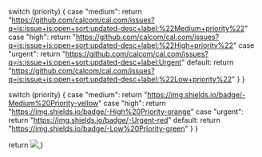   switch (priority) {
    case "medium": return "https://github.com/calcom/cal.com/issues?q=is:issue+is:open+sort:updated-desc+label:%22Medium+priority%22"
    case "high": return "https://github.com/calcom/cal.com/issues?q=is:issue+is:open+sort:updated-desc+label:%22High+priority%22"
    case "urgent": return "https://github.com/calcom/cal.com/issues?q=is:issue+is:open+sort:updated-desc+label:Urgent"
    default: return "https://github.com/calcom/cal.com/issues?q=is:issue+is:open+sort:updated-desc+label:%22Low+priority%22"
  }
}

  switch (priority) {
    case "medium": return "https://img.shields.io/badge/-Medium%20Priority-yellow"
    case "high": return "https://img.shields.io/badge/-High%20Priority-orange"
    case "urgent": return "https://img.shields.io/badge/-Urgent-red"
    default: return "https://img.shields.io/badge/-Low%20Priority-green"
  }
}

  return <a className="not-prose" href={getHref(priority)}>
        <img src={getImgSrc(priority)} />
      </a>
}

<GitHubBadge priority="low" />
<GitHubBadge priority="medium" />
<GitHubBadge priority="high" />
<GitHubBadge priority="urgent" />